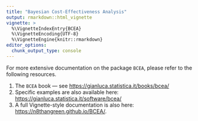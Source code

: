 ```yaml
---
title: "Bayesian Cost-Effectiveness Analysis"
output: rmarkdown::html_vignette
vignette: >
  %\VignetteIndexEntry{BCEA}
  %\VignetteEncoding{UTF-8}
  %\VignetteEngine{knitr::rmarkdown}
editor_options: 
  chunk_output_type: console
---
```


For more extensive documentation on the package `BCEA`, please refer to the following resources.

1. The `BCEA` book --- see [https://gianluca.statistica.it/books/bcea/](https://gianluca.statistica.it/books/bcea/)
2. Specific examples are also available here: [https://gianluca.statistica.it/software/bcea/](https://gianluca.statistica.it/software/bcea/)
3. A full Vignette-style documentation is also here: [https://n8thangreen.github.io/BCEA/](https://n8thangreen.github.io/BCEA/).
